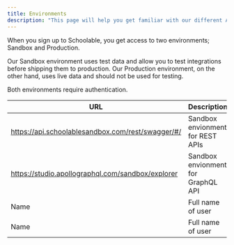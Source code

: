 ```yaml
---
title: Environments
description: "This page will help you get familiar with our different API environments"
---
```


When you sign up to Schoolable, you get access to two environments; Sandbox and Production.

Our Sandbox environment uses test data and allow you to test integrations before shipping them to production. 
Our Production environment, on the other hand, uses live data and should not be used for testing.

<Info>Both environments require authentication.</Info>

| URL | Description                           | Environment
| -------- | ------------------------------------- | ------------ |
| https://api.schoolablesandbox.com/rest/swagger/#/    | Sandbox envionment for REST APIs | ```production```
| https://studio.apollographql.com/sandbox/explorer    | Sandbox envionment for GraphQL API  | ```production```
| Name     | Full name of user                     | ```sandbox```
| Name     | Full name of user                     | ```sandbox```


